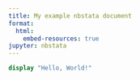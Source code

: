 ```yaml
---
title: My example nbstata document
format:
  html:
    embed-resources: true
jupyter: nbstata
---
```


```stata
display "Hello, World!"
```
